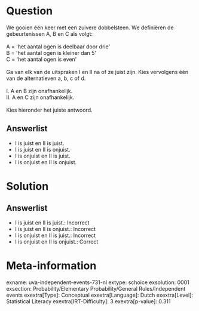 Question
========

We gooien één keer met een zuivere dobbelsteen. We definiëren de
gebeurtenissen A, B en C als volgt:\
\
A = \'het aantal ogen is deelbaar door drie\'\
B = \'het aantal ogen is kleiner dan 5\'\
C = \'het aantal ogen is even\'\
\
Ga van elk van de uitspraken I en II na of ze juist zijn. Kies
vervolgens één van de alternatieven a, b, c of d.\
\
I. A en B zijn onafhankelijk.\
II. A en C zijn onafhankelijk.\
\
Kies hieronder het juiste antwoord.

Answerlist
----------

* I is juist en II is juist.
* I is juist en II is onjuist.
* I is onjuist en II is juist.
* I is onjuist en II is onjuist.

Solution
========

Answerlist
----------

* I is juist en II is juist.: Incorrect
* I is juist en II is onjuist.: Incorrect
* I is onjuist en II is juist.: Incorrect
* I is onjuist en II is onjuist.: Correct

Meta-information
================
exname: uva-independent-events-731-nl
extype: schoice
exsolution: 0001
exsection: Probability/Elementary Probability/General Rules/Independent events
exextra[Type]: Conceptual
exextra[Language]: Dutch
exextra[Level]: Statistical Literacy
exextra[IRT-Difficulty]: 3
exextra[p-value]: 0.311
